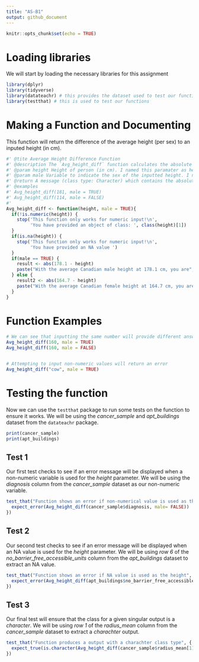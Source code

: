 ```yaml
---
title: "AS-B1"
output: github_document
---
```


```r
knitr::opts_chunk$set(echo = TRUE)
```

# Loading libraries 

We will start by loading the necessary libraries for this assignment 

```r
library(dplyr) 
library(tidyverse)
library(datateachr) # this provides the dataset used to test our functions 
library(testthat) # this is used to test our functions
```

# Making a Function and Documenting
This function will return the difference of the average height (per sex) to an inputed height (in cm).

```r
#' @tite Average Height Difference Function 
#' @description The `Avg_height_diff` function calculates the absolute difference of the average adult height per sex (178.1 cm for Canadian men & 164.7 cm for Canadian women) to an inputted height (in cm).
#' @param height Height of person (in cm). I named this paramater as height because that is name the input. 
#' @param male Variable to indicate the sex of the inputted height. I named this paramater as male because that corresponds to the input. 
#' @return A message (class type: Character) which contains the absolute value of the difference of the average height and the inputted height (in cm)
#' @examples 
#' Avg_height_diff(181, male = TRUE)
#' Avg_height_diff(114, male = FALSE)
#' 
Avg_height_diff <- function(height, male = TRUE){
  if(!is.numeric(height)) { 
    stop('This function only works for numeric input!\n',
         'You have provided an object of class: ', class(height)[1])
  }
  if(is.na(height)) { 
    stop('This function only works for numeric input!\n',
         'You have provided an NA value ')
  }
  if(male == TRUE) {
    result <- abs(178.1 - height)
    paste("With the average Canadian male height at 178.1 cm, you are", round(result, 2), "cm different than the average.")
  } else {
    result2 <- abs(164.7 - height)
    paste("With the average Canadian female height at 164.7 cm, you are", round(result2, 2),  "cm different than the average.")
  }
}

```

# Function Examples 
```r

# We can see that inputting the same number will provide different answers depending on the sex
Avg_height_diff(160, male = TRUE)
Avg_height_diff(160, male = FALSE)


# Attempting to input non-numeric values will return an error
Avg_height_diff("cow", male = TRUE)

```

# Testing the function 
Now we can use the `testthat` package to run some tests on the function to ensure it works. 
We will be using the *cancer_sample* and *apt_buildings* dataset from the `datateachr` package. 
```r
print(cancer_sample)
print(apt_buildings)
```





## Test 1
Our first test checks to see if an error message will be displayed when a non-numeric variable is used for the *height* parameter. We will be using the *diagnosis* column from the *cancer_sample* dataset as our non-numeric variable.
```r
test_that("Function shows an error if non-numerical value is used as the height", {
  expect_error(Avg_height_diff(cancer_sample$diagnosis, male= FALSE))
})
```

## Test 2 
Our second test checks to see if an error message will be displayed when an NA value is used for the *height* parameter. We will be using *row 6* of the *no_barrier_free_accessible_units* column from the *apt_buildings* dataset to extract an NA value. 
```r
test_that("Function shows an error if NA value is used as the height", {
  expect_error(Avg_height_diff(apt_buildings$no_barrier_free_accessible_units[6], male = TRUE))
})
```

## Test 3 
Our final test will ensure that the class for a given singular output is a *character*. We will be using *row 1* of the *radius_mean* column from the *cancer_sample* dataset to extract a *charachter* output. 
```r
test_that("Function produces a output with a charachter class type", {
  expect_true(is.character(Avg_height_diff(cancer_sample$radius_mean[1], male = TRUE)))
})
```
